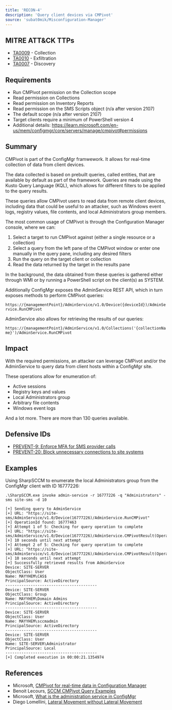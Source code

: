 ```yaml
---
title: 'RECON-4'
description: 'Query client devices via CMPivot'
source: 'subat0mik/Misconfiguration-Manager'
---
```


## MITRE ATT&CK TTPs
- [TA0009](https://attack.mitre.org/tactics/TA0009/) - Collection
- [TA0010](https://attack.mitre.org/tactics/TA0010/) - Exfiltration
- [TA0007](https://attack.mitre.org/tactics/TA0007/) - Discovery

## Requirements
- Run CMPivot permission on the Collection scope
- Read permission on Collections
- Read permission on Inventory Reports
- Read permission on the SMS Scripts object (n/a after version 2107)
- The default scope (n/a after version 2107)
- Target clients require a minimum of PowerShell version 4
- Additional details: https://learn.microsoft.com/en-us/mem/configmgr/core/servers/manage/cmpivot#permissions

## Summary
CMPivot is part of the ConfigMgr framwework. It allows for real-time collection of data from client devices.

The data collected is based on prebuilt queries, called entities, that are available by default as part of the framework. Queries are made using the Kusto Query Language (KQL), which allows for different filters to be applied to the query results.

These queries allow CMPivot users to read data from remote client devices, including data that could be useful to an attacker, such as Windows event logs, registry values, file contents, and local Administrators group members.

The most common usage of CMPivot is through the Configuration Manager console, where we can:
1. Select a target to run CMPivot against (either a single resource or a collection)
2. Select a query from the left pane of the CMPivot window or enter one manually in the query pane, including any desired filters
3. Run the query on the target client or collection
4. Read the data returned by the target in the results pane

In the background, the data obtained from these queries is gathered either through WMI or by running a  PowerShell script on the client(s) as SYSTEM.
   
Additionally ConfigMgr exposes the AdminService REST API, which in turn exposes methods to perform CMPivot queries:

`https://{managementPoint}/AdminService/v1.0/Device({deviceId})/AdminService.RunCMPivot`

AdminService also allows for retrieving the results of our queries:

`https://{managementPoint}/AdminService/v1.0/Collections('{collectionName}')/AdminService.RunCMPivot`

## Impact
With the required permissions, an attacker can leverage CMPivot and/or the AdminService to query data from client hosts within a ConfigMgr site.

These operations allow for enumeration of:

  - Active sessions
  - Registry keys and values
  - Local Administrators group
  - Arbitrary file contents
  - Windows event logs

And a lot more. There are more than 130 queries available.

## Defensive IDs
- [PREVENT-9: Enforce MFA for SMS provider calls](../../../defense-techniques/PREVENT/PREVENT-9/prevent-9_description)
- [PREVENT-20: Block unnecessary connections to site systems](../../../defense-techniques/PREVENT/PREVENT-20/prevent-20_description)

## Examples

Using SharpSCCM to enumerate the local Administrators group from the ConfigMgr client with ID 16777226:
```
.\SharpSCCM.exe invoke admin-service -r 16777226 -q "Administrators" -sms site-sms -d 10

[+] Sending query to AdminService
[+] URL: "https://site-sms/AdminService/v1.0/Device(16777226)/AdminService.RunCMPivot"
[+] OperationId found: 16777463
[+] Attempt 1 of 5: Checking for query operation to complete
[+] URL: "https://site-sms/AdminService/v1.0/Device(16777226)/AdminService.CMPivotResult(OperationId=16777463)"
[+] 10 seconds until next attempt
[+] Attempt 2 of 5: Checking for query operation to complete
[+] URL: "https://site-sms/AdminService/v1.0/Device(16777226)/AdminService.CMPivotResult(OperationId=16777463)"
[+] 10 seconds until next attempt
[+] Successfully retrieved results from AdminService
Device: SITE-SERVER
ObjectClass: User
Name: MAYYHEM\CAS$
PrincipalSource: ActiveDirectory
----------------------------------------
Device: SITE-SERVER
ObjectClass: Group
Name: MAYYHEM\Domain Admins
PrincipalSource: ActiveDirectory
----------------------------------------
Device: SITE-SERVER
ObjectClass: User
Name: MAYYHEM\sccmadmin
PrincipalSource: ActiveDirectory
----------------------------------------
Device: SITE-SERVER
ObjectClass: User
Name: SITE-SERVER\Administrator
PrincipalSource: Local
----------------------------------------
[+] Completed execution in 00:00:21.1354974
```

## References
- Microsoft, [CMPivot for real-time data in Configuration Manager](https://learn.microsoft.com/en-us/mem/configmgr/core/servers/manage/cmpivot)
- Benoit Lecours, [SCCM CMPivot Query Examples](https://www.systemcenterdudes.com/sccm-cmpivot-query/)
- Microsoft, [What is the administration service in ConfigMgr](https://learn.microsoft.com/en-us/mem/configmgr/develop/adminservice/overview)
- Diego Lomellini, [Lateral Movement without Lateral Movement](https://posts.specterops.io/lateral-movement-without-lateral-movement-brought-to-you-by-configmgr-9b79b04634c7)